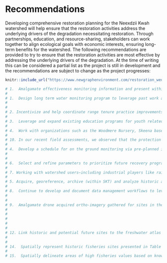 # Recommendations

Developing comprehensive restoration planning for the Neexdzii Kwah watershed will help ensure that the restoration activities address the underlying drivers of the degradation necessitating restoration. Through partnerships, education, and resource-sharing, stakeholders can work together to align ecological goals with economic interests, ensuring long-term benefits for the watershed. The following recommendations are provided to try to ensure that the restoration activities are most effective by addressing the underlying drivers of the degradation. At the time of writing this can be considered a partial list as the project is still in development and the recommendations are subject to change as the project progresses:

```r
knitr::include_url("https://www.newgraphenvironment.com/restoration_wedzin_kwa_2024_recomendations/", height = "800px")
```


```r
# 1.  Amalgamate effectiveness monitoring information and present within online reporting to facilitate adaptive management through sharing and review. Evolve program to leverage past monitoring methodology and data include an updated monitoring schedule, monitoring objectives, and methods. Methodology using Watershed Restoration Procedures - Routine effectiveness evaluation procedures and riparian inventory techniques ([LMH25](https://www.for.gov.bc.ca/hfd/pubs/Docs/Lmh/Lmh25/Lmh25_ed2_(2010).pdf) - percent cover by structural stage, species composition, etc.) could be utilized using pre-built digital forms served to field teams from the collaborative GIS project.
# 
# 1.  Design long term water monitoring program to leverage past work and attempt to quantify upstream water quality impacts via tools such as [CABIN](https://www.canada.ca/en/environment-climate-change/services/canadian-aquatic-biomonitoring-network/resources.html) sampling program [@canada2008CanadianAquatic], 5 sample in 30 day water quality sampling during both high and low flow periods [@wlrs2024BritishColumbia; @moe2024BritishColumbia], continuation/expansion of [temperature monitoring](https://public.tableau.com/app/profile/skeena.knowledge.trust/viz/UBRWaterTemperatureMonitoringDashboardDraft/UBRWaterTemp_Dashboard) [@skeenaknowledgetrustUBRWater, @westcott2022UpperBulkleya], quantify amounts of water withdrawn by licensees in the upper Bulkley catchment during the April to September low flow period, etc).  Importantly, careful consideration of how to implement water quality program recommendations from  @price2014UpperBulkleya, @oliver2020Analysis2017 and @westcott2022UpperBulkleya during this process is also recommended.
# 
# 
# 2. Incentivize and help coordinate range tenure practice improvements (off-site watering, rotational field use, riparian exclusion, monitoring, range use plan updates that reduce cattle load, range stewardship planning that includes "red" zones for cattle exclusion, etc.) to reduce cattle impacts on riparian and water quality values.  Cattle waste loading to tributary and mainstem habitats is of paramount concern as water quality degradation due to high biological oxygen demand related to nutrient loading will undermine the ability of aquatic life to recover from cumulative impacts in the watershed.
# 
# 3.  Leverage and expand existing education programs for youth related to watershed health and cultural/ecosystem significance of fish/riparian/wildlife values to provide outreach for all school aged and post-secondary students in the greater Skeena region.
# 
# 4.  Work with organizations such as the Woodmere Nursery, Skeena based "Seed the North", knowledge holders and others to develop a local seed collection and propagation program to increase capacity for floodplain revegetation that can be scaled up to meet the challenges faced by historic removal of these native vegetation communities.
# 
# 10. In our recent field assessments, we observed that the protection of road and rail infrastructure through streambank armoring is not adequately incorporating best practices for vegetating riprap, soft armouring where possible and establishing/restoring effective riparian buffers. This oversight can significantly impact watershed health and biodiversity. To address this issue, we recommend collaborating with relevant stakeholders to advocate for the documentation, evolution, and dissemination of best practices related to streambank armoring.
# 
# 4.  Develop a schedule for on the ground monitoring via pre-planned instream surveys (walks) of mainstem and tributary habitats and riparian recovery/monitoring. Map these "trail" systems and document values within them. Increasing the presence of First Nation representatives, environmental practitioners and regulators within valuable streams within the Neexdzi Kwa watershed - regardless of land ownership - will help educate surveyors on the current state of these systems, provide information regarding recovery effort results and incentivize responsible land management by landowners/managers in the region.
# 
# 
# 6.  Select and refine parameters to prioritize future recovery program type (ex. water quality monitoring, range management program, education initiative, riparian vegetation recovery, expanded seed collection/propogation program, erosion protection, etc.) and allocate available dollars accordingly.  After financial and capacity resources are delineated by recovery program type - select parameters, and weight a ranking system for each to inform prioritization of specific sites within each recovery program. For physical actions such as riparian fencing for cattle exclusion, riparian/floodplain vegetation recovery and erosion protection include prioritization criteria that incorporates the amount of riparian/floodplain area available for recovery (ie. the wider the buffer available for meaningful native floodplain vegetation community establishment -  the higher the priority for investment).  Utilize established standards when possible such as the [Riparian Areas Protection Regulation](https://www2.gov.bc.ca/gov/content/environment/plants-animals-ecosystems/fish/aquatic-habitat-management/riparian-areas-regulation) and the [Riparian Management Area Guidebook](https://www2.gov.bc.ca/gov/content/industry/forestry/managing-our-forest-resources/silviculture/silvicultural-systems/silviculture-guidebooks/riparian-management-area-guidebook) [@ministryofforests1995RiparianManagement].
# 
# 7. Working with watershed users—including industrial players like railways and highways, as well as landowners and range tenure holders—is essential for promoting water retention through beaver activity. The Beaver Restoration Assessment Tool (BRAT) can guide efforts by identifying areas where beaver activity can optimize water retention and flow regulation. Beavers are natural ecosystem engineers; their dams slow water flow, enhance groundwater recharge, and reduce flood risks, while also improving water quality by trapping sediments and filtering pollutants. Providing incentives to landowners and tenure holders to support water retention on the landscape can help catalyze beaver influenced wetlands throughout the watershed addressing potential land use conflicts while aligning ecological goals with economic interests.
# 
# 5. Acquire, georeference, archive (within SKT) and analyze historic aerial imagery for the Neexdzii Kwah watershed and compare with recent orthoimagery and/or LiDAR data to quantify historic changes in stream morphology and floodplain extent resulting in loss of quantity and quality of water and fish habitat while highlighting areas of historic dredging, realignment, and floodplain disconnections due to infrastructure, to guide future restoration efforts. Script all analysis when possible to facilitate reproducibility and sharing of the analysis.
# 
# 8.  Continue to develop and document data management workflows to leverage existing established data storage systems to retrieve data from and load to and build capacity for all interested to do the same. Established data storage systems include the [BC Data Catalogue](https://catalogue.data.gov.bc.ca/), the [Skeena Salmon Data Centre](https://data.skeenasalmon.info/), [NuSEDS-New Salmon Escapement Database System](https://open.canada.ca/data/en/dataset/c48669a3-045b-400d-b730-48aafe8c5ee6) and [bcfishpass](https://github.com/smnorris/bcfishpass/tree/main/data)
# 
# 
# 9.  Amalgamate drone acquired ortho-imagery gathered for sites in the Neexdzii Kwah watershed, store as Cloud Optimized Geotiffs on a cloud service provider and link to the imagery via the collaborative GIS project. Orthoimagery has been gathered for past monitoring of historic restoration sites as well as part of fish passage restoration planning efforts.
# 
# 
# 
# 
# 
# 12. Link historic and potential future sites to the freshwater atlas using the linear feature id of stream segments and conduct watershed drainage area analysis for individual stream segments (or portions of steram segments) so that this area can be tied to other GIS and user input parameters. Functions kept in [fwapg](https://github.com/smnorris/fwapg), [fwapgr](https://github.com/poissonconsulting/fwapgr), [fwatlasbc](https://github.com/poissonconsulting/fwatlasbc) and custom function developed for this project can be used. Results from this can be compared to other methods for determining project setbacks from the high water mark such as the [Riparian Areas Protection Regulation](https://www2.gov.bc.ca/gov/content/environment/plants-animals-ecosystems/fish/aquatic-habitat-management/riparian-areas-regulation) and the [Riparian Management Area Guidebook](https://www2.gov.bc.ca/gov/content/industry/forestry/managing-our-forest-resources/silviculture/silvicultural-systems/silviculture-guidebooks/riparian-management-area-guidebook) [@ministryofforests1995RiparianManagement].
# 
# 
# 14.  Spatially represent historic fisheries sites presented in Table \@ref(tab:tab-hist-sites) so the option is available that potential areas of restoration can be ranked according to their proximity to these sites.
# 
# 15.  Spatially delineate areas of high fisheries values based on known spawning and rearing habitat for fish species of interest. Where data gaps exist - develop study plans to understand where this high value habitat is and quantify its value for fish species of interest through standardized methodologies such as Fish and Fish Habitat Assessment Procedures [@johnstonFishHabitatAssessment1996]. For known spawning and rearing locations, load reviewed data into `bcfishpass` using the `user_habitat_classification.csv` file located [here](https://github.com/smnorris/bcfishpass/blob/main/data/user_habitat_classification.csv) so it can be pulled into the collaborative GIS project and queried to facilitate priority ranking of areas of high fisheries values.
```

